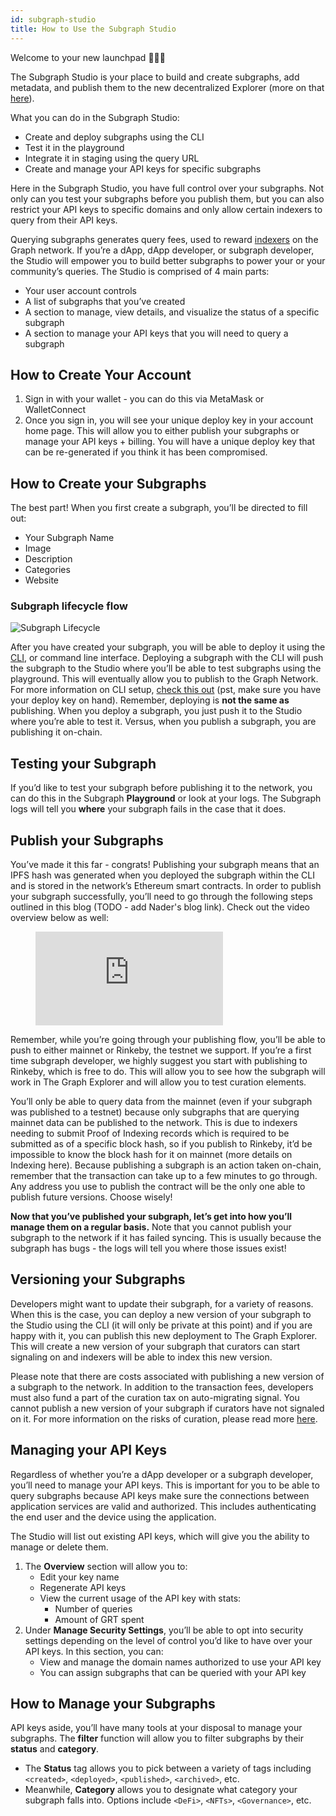 ```yaml
---
id: subgraph-studio
title: How to Use the Subgraph Studio
---
```


Welcome to your new launchpad 👩🏽‍🚀

The Subgraph Studio is your place to build and create subgraphs, add metadata, and publish them to the new decentralized Explorer (more on that [here](https://thegraph.com/docs)).

What you can do in the Subgraph Studio:
- Create and deploy subgraphs using the CLI
- Test it in the playground
- Integrate it in staging using the query URL
- Create and manage your API keys for specific subgraphs

Here in the Subgraph Studio, you have full control over your subgraphs. Not only can you test your subgraphs before you publish them, but you can also restrict your API keys to specific domains and only allow certain indexers to query from their API keys.

Querying subgraphs generates query fees, used to reward [indexers](/indexing) on the Graph network. If you’re a dApp, dApp developer, or subgraph developer, the Studio will empower you to build better subgraphs to power your or your community’s queries. The Studio is comprised of 4 main parts:
- Your user account controls
- A list of subgraphs that you’ve created
- A section to manage, view details, and visualize the status of a specific subgraph
- A section to manage your API keys that you will need to query a subgraph

## How to Create Your Account
1. Sign in with your wallet - you can do this via MetaMask or WalletConnect
1. Once you sign in, you will see your unique deploy key in your account home page. This will allow you to either publish your subgraphs or manage your API keys + billing. You will have a unique deploy key that can be re-generated if you think it has been compromised.

## How to Create your Subgraphs
The best part! When you first create a subgraph, you’ll be directed to fill out:
- Your Subgraph Name
- Image
- Description
- Categories
- Website

### Subgraph lifecycle flow
![Subgraph Lifecycle](/img/subgraph-lifecycle.png)

After you have created your subgraph, you will be able to deploy it using the [CLI](https://github.com/graphprotocol/graph-cli), or command line interface. Deploying a subgraph with the CLI will push the subgraph to the Studio where you’ll be able to test subgraphs using the playground. This will eventually allow you to publish to the Graph Network. For more information on CLI setup, [check this out](https://thegraph.com/docs) (pst, make sure you have your deploy key on hand). Remember, deploying is **not the same as** publishing. When you deploy a subgraph, you just push it to the Studio where you’re able to test it.  Versus, when you publish a subgraph, you are publishing it on-chain.

## Testing your Subgraph

If you’d like to test your subgraph before publishing it to the network, you can do this in the Subgraph **Playground** or look at your logs. The Subgraph logs will tell you **where** your subgraph fails in the case that it does.

## Publish your Subgraphs

You’ve made it this far - congrats! Publishing your subgraph means that an IPFS hash was generated when you deployed the subgraph within the CLI and is stored in the network’s Ethereum smart contracts. In order to publish your subgraph successfully, you’ll need to go through the following steps outlined in this blog (TODO - add Nader's blog link). Check out the video overview below as well:

<figure class="video-container">
  <iframe class="video-iframe" src="https://www.youtube.com/embed/-Sb3TNSf1Tk" title="YouTube video player" frameborder ="0" allowfullscreen="true"> </iframe>
</figure>

Remember, while you’re going through your publishing flow, you’ll be able to push to either mainnet or Rinkeby, the testnet we support. If you’re a first time subgraph developer, we highly suggest you start with publishing to Rinkeby, which is free to do. This will allow you to see how the subgraph will work in The Graph Explorer and will allow you to test curation elements.

You’ll only be able to query data from the mainnet (even if your subgraph was published to a testnet) because only subgraphs that are querying mainnet data can be published to the network. This is due to indexers needing to submit Proof of Indexing records which is required to be submitted as of a specific block hash, so if you publish to Rinkeby, it’d be impossible to know the block hash for it on mainnet (more details on Indexing here). Because publishing a subgraph is an action taken on-chain, remember that the transaction can take up to a few minutes to go through. Any address you use to publish the contract will be the only one able to publish future versions. Choose wisely!

**Now that you’ve published your subgraph, let’s get into how you’ll manage them on a regular basis.** Note that you cannot publish your subgraph to the network if it has failed syncing. This is usually because the subgraph has bugs - the logs will tell you where those issues exist!

## Versioning your Subgraphs

Developers might want to update their subgraph, for a variety of reasons. When this is the case, you can deploy a new version of your subgraph to the Studio using the CLI (it will only be private at this point) and if you are happy with it, you can publish this new deployment to The Graph Explorer. This will create a new version of your subgraph that curators can start signaling on and indexers will be able to index this new version.

Please note that there are costs associated with publishing a new version of a subgraph to the network. In addition to the transaction fees, developers must also fund a part of the curation tax on auto-migrating signal. You cannot publish a new version of your subgraph if curators have not signaled on it. For more information on the risks of curation, please read more [here](/curating).

## Managing your API Keys

Regardless of whether you’re a dApp developer or a subgraph developer, you’ll need to manage your API keys. This is important for you to be able to query subgraphs because API keys make sure the connections between application services are valid and authorized. This includes authenticating the end user and the device using the application.

The Studio will list out existing API keys, which will give you the ability to manage or delete them.

<ol>
  <li>The <b>Overview</b> section will allow you to:
    <ul>
      <li>
        Edit your key name
      </li>
      <li>
        Regenerate API keys
      </li>
      <li>
        View the current usage of the API key with stats:
        <ul>
          <li>
            Number of queries
          </li>
          <li>
            Amount of GRT spent
          </li>
        </ul>
      </li>
    </ul>
  </li>
  <li>
    Under <b>Manage Security Settings</b>, you’ll be able to opt into security settings depending on the level of control you’d like to have over your API keys. In this section, you can:
    <ul>
      <li>
        View and manage the domain names authorized to use your API key
      </li>
      <li>
        You can assign subgraphs that can be queried with your API key
      </li>
    </ul>
  </li>
</ol>

## How to Manage your Subgraphs

API keys aside, you’ll have many tools at your disposal to manage your subgraphs. The **filter** function will allow you to filter subgraphs by their **status** and **category**.
- The **Status** tag allows you to pick between a variety of tags including `<created>`, `<deployed>`, `<published>`, `<archived>`, etc.
- Meanwhile, **Category** allows you to designate what category your subgraph falls into. Options include `<DeFi>`, `<NFTs>`, `<Governance>`, etc.
